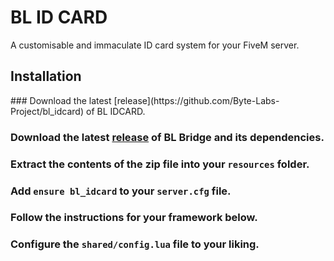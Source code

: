 
# BL ID CARD 

A customisable and immaculate ID card system for your FiveM server.

<ResourceLinks repo="https://github.com/Byte-Labs-Project/bl_idcard" />

## Installation

<Steps>
### Download the latest [release](https://github.com/Byte-Labs-Project/bl_idcard) of BL IDCARD.

### Download the latest [release](https://github.com/Byte-Labs-Project/bl_bridge) of BL Bridge and its dependencies.

### Extract the contents of the zip file into your `resources` folder.

### Add `ensure bl_idcard` to your `server.cfg` file.

### Follow the instructions for your framework below.

### Configure the `shared/config.lua` file to your liking.
</Steps>